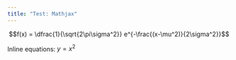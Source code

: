 ```yaml
---
title: "Test: Mathjax"
---
```


$$f(x) = \dfrac{1}{\sqrt{2\pi\sigma^2}} e^{-\frac{(x-\mu^2)}{2\sigma^2}}$$

Inline equations: $y=x^2$
